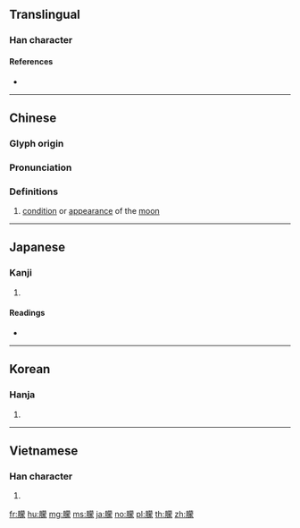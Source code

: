 {{character info/new}}
{{also|蒙}}
==Translingual==

===Han character===
{{Han char|rn=74|rad=月|as=14|sn=18|four=74232|canj=BTBO|ids=⿰月蒙}}

====References====
* {{Han ref|kx=0507.030|dkj=14409|dj=0888.060|hdz=32115.080|uh=6726|ud=26406|bh=C261|bd=49761}}

----

==Chinese==
{{zh-forms}}

===Glyph origin===
{{Han etym}}

===Pronunciation===
{{zh-pron
|m=méng
|c=mung4
|mn=bông
|mc=y
|oc=y
|ma=
|cat=n
}}

===Definitions===
{{zh-hanzi}}

# [[condition]] or [[appearance]] of the [[moon]]

----

==Japanese==

===Kanji===
{{ja-kanji|grade=|rs=月14}}

# {{defn|lang=ja|sort=月14}}

====Readings====
* {{ja-readings|on=[[ぼう]] (bō), [[もう]] (mō)|kun=[[おぼろ]] (oboro)}}

----

==Korean==

===Hanja===
{{ko-hanja|hangeul=몽|eumhun=|rv=mong|mr=mong|y=mong}}

# {{defn|lang=ko|sort=月14}}

----

==Vietnamese==

===Han character===
{{vi-hantu|[[mông]], [[mồng]]|rs=月14}}

# {{defn|lang=vi|sort=月14}}

[[fr:朦]]
[[hu:朦]]
[[mg:朦]]
[[ms:朦]]
[[ja:朦]]
[[no:朦]]
[[pl:朦]]
[[th:朦]]
[[zh:朦]]